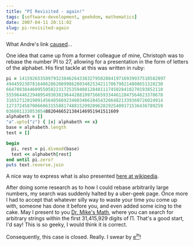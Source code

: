 ```yaml
---
title: "PI Revisited - again!"
tags: [software-development, geekdom, mathematics]
date: 2007-04-11 20:11:02
slug: pi-revisited-again
---
```


What Andre's link [caused](/posts/geek-letter-pi)...

One idea that came up from a former colleague of mine, Christoph was to rebase the number PI to 27, allowing for a presentation in the form of letters of the alphabet. His first tackle at this was written in ruby:

```ruby
pi = 14159265358979323846264338327950288419716939937510582097
494459230781640628620899862803482534211706798214808651328230
664709384460955058223172535940812848111745028410270193852110
555964462294895493038196442881097566593344612847564823378678
316527120190914564856692346034861045432664821339360726024914
127372458700660631558817488152092096282925409171536436789259
0360011330530548820466521384146951941511609
alphabeth = []
"a".upto("z") { |x| alphabeth << x}
base = alphabeth.length
text = []

begin
  pi, rest = pi.divmod(base)
  text << alphabeth[rest]
end until pi.zero?
puts text.reverse.join
```

A nice way to express what is also presented [here at wikipedia](http://en.wikipedia.org/wiki/Hexadecimal#Converting_from_other_bases).

After doing some research as to how I could rebase arbitrarily large numbers, my search was suddenly halted by a uber-geek page. Once more I had to accept that whatever silly way to waste your time you come up with, someone has done it before you, and even added some icing to the cake. May I present to you 
[Dr. Mike's Math](http://www.dr-mikes-maths.com/pisearch.html), where you can search for arbitrary strings within the first 31,415,929 digits of &Pi;. That's a good start, I'd say! This is so geeky, I would think it is correct.

Consequently, this case is closed. Really. I swear by [e<sup>_i_&pi;</sup>](http://www.math.utoronto.ca/mathnet/questionCorner/epii.html)!